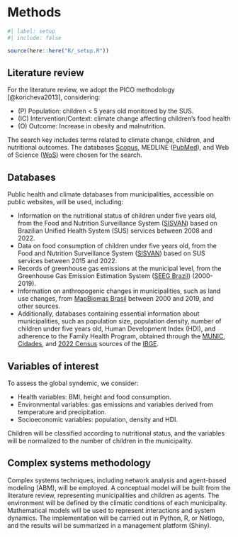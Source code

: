# Methods

```r
#| label: setup
#| include: false

source(here::here("R/_setup.R"))
```

## Literature review

For the literature review, we adopt the PICO methodology [@koricheva2013], considering:

* \(P\) Population: children < 5 years old monitored by the SUS.
* \(IC\) Intervention/Context: climate change affecting children's food health
* \(O\) Outcome: Increase in obesity and malnutrition.

The search key includes terms related to climate change, children, and nutritional outcomes. The databases [Scopus](https://www.scopus.com), MEDLINE ([PubMed](https://pubmed.ncbi.nlm.nih.gov/)), and Web of Science ([WoS](https://www.webofscience.com/wos/)) were chosen for the search.

## Databases

Public health and climate databases from municipalities, accessible on public websites, will be used, including:

* Information on the nutritional status of children under five years old, from the Food and Nutrition Surveillance System ([SISVAN](https://sisaps.saude.gov.br/sisvan/)) based on Brazilian Unified Health System (SUS) services between 2008 and 2022.
* Data on food consumption of children under five years old, from the Food and Nutrition Surveillance System ([SISVAN](https://sisaps.saude.gov.br/sisvan/)) based on SUS services between 2015 and 2022.
* Records of greenhouse gas emissions at the municipal level, from the Greenhouse Gas Emission Estimation System ([SEEG Brazil](https://seeg.eco.br/)) (2000-2019).
* Information on anthropogenic changes in municipalities, such as land use changes, from [MapBiomas Brasil](https://brasil.mapbiomas.org/) between 2000 and 2019, and other sources.
* Additionally, databases containing essential information about municipalities, such as population size, population density, number of children under five years old, Human Development Index (HDI), and adherence to the Family Health Program, obtained through the [MUNIC](https://www.ibge.gov.br/estatisticas/sociais/educacao/10586-pesquisa-de-informacoes-basicas-municipais.html), [Cidades](https://cidades.ibge.gov.br/), and [2022 Census](https://censo2022.ibge.gov.br/) sources of the [IBGE](https://www.ibge.gov.br/).

## Variables of interest

To assess the global syndemic, we consider: 

* Health variables: BMI, height and food consumption.
* Environmental variables: gas emissions and variables derived from temperature and precipitation.
* Socioeconomic variables: population, density and HDI.

Children will be classified according to nutritional status, and the variables will be normalized to the number of children in the municipality.

## Complex systems methodology

Complex systems techniques, including network analysis and agent-based modeling (ABM), will be employed. A conceptual model will be built from the literature review, representing municipalities and children as agents. The environment will be defined by the climatic conditions of each municipality. Mathematical models will be used to represent interactions and system dynamics. The implementation will be carried out in Python, R, or Netlogo, and the results will be summarized in a management platform (Shiny).
